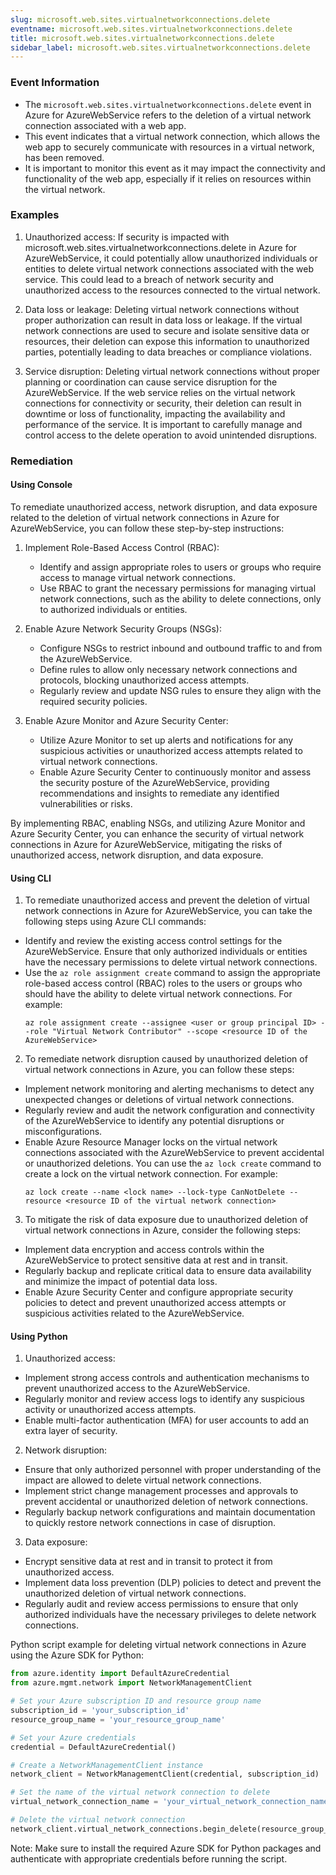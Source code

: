 ```yaml
--- 
slug: microsoft.web.sites.virtualnetworkconnections.delete
eventname: microsoft.web.sites.virtualnetworkconnections.delete
title: microsoft.web.sites.virtualnetworkconnections.delete
sidebar_label: microsoft.web.sites.virtualnetworkconnections.delete
---
```

                       
### Event Information

- The `microsoft.web.sites.virtualnetworkconnections.delete` event in Azure for AzureWebService refers to the deletion of a virtual network connection associated with a web app.
- This event indicates that a virtual network connection, which allows the web app to securely communicate with resources in a virtual network, has been removed.
- It is important to monitor this event as it may impact the connectivity and functionality of the web app, especially if it relies on resources within the virtual network.


### Examples

1. Unauthorized access: If security is impacted with microsoft.web.sites.virtualnetworkconnections.delete in Azure for AzureWebService, it could potentially allow unauthorized individuals or entities to delete virtual network connections associated with the web service. This could lead to a breach of network security and unauthorized access to the resources connected to the virtual network.

2. Data loss or leakage: Deleting virtual network connections without proper authorization can result in data loss or leakage. If the virtual network connections are used to secure and isolate sensitive data or resources, their deletion can expose this information to unauthorized parties, potentially leading to data breaches or compliance violations.

3. Service disruption: Deleting virtual network connections without proper planning or coordination can cause service disruption for the AzureWebService. If the web service relies on the virtual network connections for connectivity or security, their deletion can result in downtime or loss of functionality, impacting the availability and performance of the service. It is important to carefully manage and control access to the delete operation to avoid unintended disruptions.

### Remediation

#### Using Console

To remediate unauthorized access, network disruption, and data exposure related to the deletion of virtual network connections in Azure for AzureWebService, you can follow these step-by-step instructions:

1. Implement Role-Based Access Control (RBAC): 
   - Identify and assign appropriate roles to users or groups who require access to manage virtual network connections.
   - Use RBAC to grant the necessary permissions for managing virtual network connections, such as the ability to delete connections, only to authorized individuals or entities.

2. Enable Azure Network Security Groups (NSGs):
   - Configure NSGs to restrict inbound and outbound traffic to and from the AzureWebService.
   - Define rules to allow only necessary network connections and protocols, blocking unauthorized access attempts.
   - Regularly review and update NSG rules to ensure they align with the required security policies.

3. Enable Azure Monitor and Azure Security Center:
   - Utilize Azure Monitor to set up alerts and notifications for any suspicious activities or unauthorized access attempts related to virtual network connections.
   - Enable Azure Security Center to continuously monitor and assess the security posture of the AzureWebService, providing recommendations and insights to remediate any identified vulnerabilities or risks.

By implementing RBAC, enabling NSGs, and utilizing Azure Monitor and Azure Security Center, you can enhance the security of virtual network connections in Azure for AzureWebService, mitigating the risks of unauthorized access, network disruption, and data exposure.

#### Using CLI

1. To remediate unauthorized access and prevent the deletion of virtual network connections in Azure for AzureWebService, you can take the following steps using Azure CLI commands:

- Identify and review the existing access control settings for the AzureWebService. Ensure that only authorized individuals or entities have the necessary permissions to delete virtual network connections.
- Use the `az role assignment create` command to assign the appropriate role-based access control (RBAC) roles to the users or groups who should have the ability to delete virtual network connections. For example:
  ```
  az role assignment create --assignee <user or group principal ID> --role "Virtual Network Contributor" --scope <resource ID of the AzureWebService>
  ```

2. To remediate network disruption caused by unauthorized deletion of virtual network connections in Azure, you can follow these steps:

- Implement network monitoring and alerting mechanisms to detect any unexpected changes or deletions of virtual network connections.
- Regularly review and audit the network configuration and connectivity of the AzureWebService to identify any potential disruptions or misconfigurations.
- Enable Azure Resource Manager locks on the virtual network connections associated with the AzureWebService to prevent accidental or unauthorized deletions. You can use the `az lock create` command to create a lock on the virtual network connection. For example:
  ```
  az lock create --name <lock name> --lock-type CanNotDelete --resource <resource ID of the virtual network connection>
  ```

3. To mitigate the risk of data exposure due to unauthorized deletion of virtual network connections in Azure, consider the following steps:

- Implement data encryption and access controls within the AzureWebService to protect sensitive data at rest and in transit.
- Regularly backup and replicate critical data to ensure data availability and minimize the impact of potential data loss.
- Enable Azure Security Center and configure appropriate security policies to detect and prevent unauthorized access attempts or suspicious activities related to the AzureWebService.

#### Using Python

1. Unauthorized access:
- Implement strong access controls and authentication mechanisms to prevent unauthorized access to the AzureWebService.
- Regularly monitor and review access logs to identify any suspicious activity or unauthorized access attempts.
- Enable multi-factor authentication (MFA) for user accounts to add an extra layer of security.

2. Network disruption:
- Ensure that only authorized personnel with proper understanding of the impact are allowed to delete virtual network connections.
- Implement strict change management processes and approvals to prevent accidental or unauthorized deletion of network connections.
- Regularly backup network configurations and maintain documentation to quickly restore network connections in case of disruption.

3. Data exposure:
- Encrypt sensitive data at rest and in transit to protect it from unauthorized access.
- Implement data loss prevention (DLP) policies to detect and prevent the unauthorized deletion of virtual network connections.
- Regularly audit and review access permissions to ensure that only authorized individuals have the necessary privileges to delete network connections.

Python script example for deleting virtual network connections in Azure using the Azure SDK for Python:

```python
from azure.identity import DefaultAzureCredential
from azure.mgmt.network import NetworkManagementClient

# Set your Azure subscription ID and resource group name
subscription_id = 'your_subscription_id'
resource_group_name = 'your_resource_group_name'

# Set your Azure credentials
credential = DefaultAzureCredential()

# Create a NetworkManagementClient instance
network_client = NetworkManagementClient(credential, subscription_id)

# Set the name of the virtual network connection to delete
virtual_network_connection_name = 'your_virtual_network_connection_name'

# Delete the virtual network connection
network_client.virtual_network_connections.begin_delete(resource_group_name, virtual_network_connection_name)
```

Note: Make sure to install the required Azure SDK for Python packages and authenticate with appropriate credentials before running the script.


 